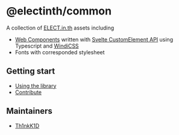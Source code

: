
<Meta title="Guide/1. Introduction" />

# @electinth/common

A collection of [ELECT.in.th](https://elect.in.th) assets including

- [Web Components](https://developer.mozilla.org/en-US/docs/Web/Web_Components) written with [Svelte CustomElement API](https://svelte.dev/docs#Custom_element_API) using Typescript and [WindiCSS](https://windicss.org)
- Fonts with corresponded stylesheet

## Getting start

- [Using the library](?path=/story/guide-2-using-the-library--page)
- [Contribute](?path=/story/guide-3-contribute--page)

## Maintainers

- [Th1nkK1D](https://github.com/Th1nkK1D)
